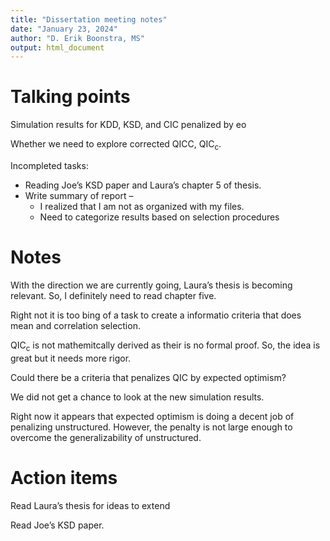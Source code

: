```yaml
---
title: "Dissertation meeting notes"
date: "January 23, 2024"
author: "D. Erik Boonstra, MS"
output: html_document
---
```


# Talking points

Simulation results for KDD, KSD, and CIC penalized by eo

Whether we need to explore corrected QICC, QIC~c~.

Incompleted tasks:

- Reading Joe's KSD paper and Laura's chapter 5 of thesis.
- Write summary of report --
  - I realized that I am not as organized with my files.
  - Need to categorize results based on selection procedures

# Notes

With the direction we are currently going, Laura's thesis is becoming relevant. So, I definitely need to read chapter five.

Right not it is too bing of a task to create a informatio criteria that does mean and correlation selection.

QIC~c~ is not mathemitcally derived as their is no formal proof. So, the idea is great but it needs more rigor.

Could there be a criteria that penalizes QIC by expected optimism?

We did not get a chance to look at the new simulation results.

Right now it appears that expected optimism is doing a decent job of penalizing unstructured. However, the penalty is not large enough to overcome the generalizability of unstructured.

# Action items

Read Laura's thesis for ideas to extend

Read Joe's KSD paper.